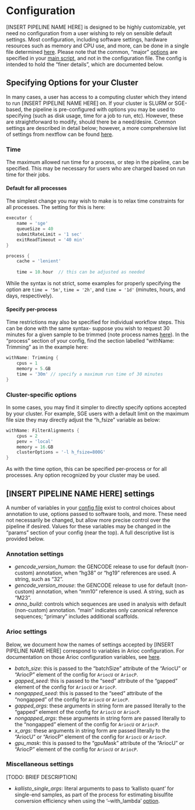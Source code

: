 # Configuration {#configuration}

[INSERT PIPELINE NAME HERE] is designed to be highly customizable, yet need no configuration from a user wishing to rely on sensible default settings. Most configuration, including software settings, hardware resources such as memory and CPU use, and more, can be done in a single file determined [here](#your-config-file). Please note that the common, "major" [options](#command-opts) are specified in your [main script](#your-main-script), and not in the configuration file. The config is intended to hold the "finer details", which are documented below.

## Specifying Options for your Cluster

In many cases, a user has access to a computing cluster which they intend to run [INSERT PIPELINE NAME HERE] on. If your cluster is SLURM or SGE-based, the pipeline is pre-configured with options you may be used to specifying (such as disk usage, time for a job to run, etc). However, these are straightforward to modify, should there be a need/desire. Common settings are described in detail below; however, a more comprehensive list of settings from nextflow can be found [here](https://www.nextflow.io/docs/latest/process.html#directives).

### Time

The maximum allowed run time for a process, or step in the pipeline, can be specified. This may be necessary for users who are charged based on run time for their jobs.

#### Default for all processes

The simplest change you may wish to make is to relax time constraints for all processes. The setting for this is here:

```groovy
executor {
    name = 'sge'
    queueSize = 40
    submitRateLimit = '1 sec'
    exitReadTimeout = '40 min'
}

process {
    cache = 'lenient'
    
    time = 10.hour  // this can be adjusted as needed
```

While the syntax is not strict, some examples for properly specifying the option are `time = '5m'`, `time = '2h'`, and `time = '1d'` (minutes, hours, and days, respectively).

#### Specify per-process

Time restrictions may also be specified for individual workflow steps. This can be done with the same syntax- suppose you wish to request 30 minutes for a given sample to be trimmed (note process names [here](#pipeline-overview)). In the "process" section of your config, find the section labelled "withName: Trimming" as in the example here:

```groovy
withName: Trimming {
    cpus = 1
    memory = 5.GB
    time = '30m' // specify a maximum run time of 30 minutes
}
```

### Cluster-specific options

In some cases, you may find it simpler to directly specify options accepted by your cluster. For example, SGE users with a default limit on the maximum file size they may directly adjust the "h_fsize" variable as below:

```groovy
withName: FilterAlignments {
    cpus = 2
    penv = 'local'
    memory = 16.GB
    clusterOptions = '-l h_fsize=800G'
}
```

As with the time option, this can be specified per-process or for all processes. Any option recognized by your cluster may be used.

## [INSERT PIPELINE NAME HERE] settings

A number of variables in your [config file](#your-config-file) exist to control choices about annotation to use, options passed to software tools, and more. These need not necessarily be changed, but allow more precise control over the pipeline if desired. Values for these variables may be changed in the "params" section of your config (near the top). A full descriptive list is provided below.

### Annotation settings

* *gencode_version_human*: the GENCODE release to use for default (non-custom) annotation, when "hg38" or "hg19" references are used. A string, such as "32".
* *gencode_version_mouse*: the GENCODE release to use for default (non-custom) annotation, when "mm10" reference is used. A string, such as "M23".
* *anno_build*: controls which sequences are used in analysis with default (non-custom) annotation. "main" indicates only canonical reference sequences; "primary" includes additional scaffolds.

### Arioc settings

Below, we document how the names of settings accepted by [INSERT PIPELINE NAME HERE] correspond to variables in Arioc configuration. For documentation on those Arioc configuration variables, see [here](https://raw.githubusercontent.com/RWilton/Arioc/master/Arioc.guide.pdf).

* *batch_size*: this is passed to the "batchSize" attribute of the "AriocU" or "AriocP" element of the config for `AriocU` or `AriocP`.
* *gapped_seed*: this is passed to the "seed" attribute of the "gapped" element of the config for `AriocU` or `AriocP`.
* *nongapped_seed*: this is passed to the "seed" attribute of the "nongapped" of the config for `AriocU` or `AriocP`.
* *gapped_args*: these arguments in string form are passed literally to the "gapped" element of the config for `AriocU` or `AriocP`.
* *nongapped_args*: these arguments in string form are passed literally to the "nongapped" element of the config for `AriocU` or `AriocP`.
* *x_args*: these arguments in string form are passed literally to the "AriocU" or "AriocP" element of the config for `AriocU` or `AriocP`.
* *gpu_mask*: this is passed to the "gpuMask" attribute of the "AriocU" or "AriocP" element of the config for `AriocU` or `AriocP`.

### Miscellaneous settings

[TODO: BRIEF DESCRIPTION]

* *kallisto_single_args*: literal arguments to pass to 'kallisto quant' for single-end samples, as part of the process for estimating bisulfite conversion efficiency when using the '--with_lambda' [option](#command-opts).
